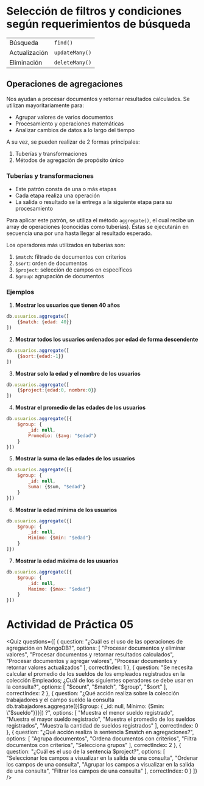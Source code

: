 
# Selección de filtros y condiciones según requerimientos de búsqueda

|||
|---|---|
|Búsqueda|`find()`|
|Actualización|`updateMany()`|
|Eliminación|`deleteMany()`|


## Operaciones de agregaciones
Nos ayudan a procesar documentos y retornar resultados calculados. Se utilizan mayoritariamente para:

- Agrupar valores de varios documentos
- Procesamiento y operaciones matemáticas
- Analizar cambios de datos a lo largo del tiempo

A su vez, se pueden realizar de 2 formas principales:

1. Tuberías y transformaciones
2. Métodos de agregación de propósito único

### Tuberías y transformaciones
- Este patrón consta de una o más etapas
- Cada etapa realiza una operación
- La salida o resultado se la entrega a la siguiente etapa para su procesamiento

Para aplicar este patrón, se utiliza el método `aggregate()`, el cual recibe un array de operaciones (conocidas como tuberías). Éstas se ejecutarán en secuencia una por una hasta llegar al resultado esperado.

Los operadores más utilizados en tuberías son:

1. `$match`: filtrado de documentos con criterios
2. `$sort`: orden de documentos
3. `$project`: selección de campos en específicos
4. `$group`: agrupación de documentos

### Ejemplos

1. **Mostrar los usuarios que tienen 40 años**
```js
db.usuarios.aggregate([
    {$match: {edad: 40}}
])
```

2. **Mostrar todos los usuarios ordenados por edad de forma descendente**
```js
db.usuarios.aggregate([
    {$sort:{edad:-1}}
])
```

3. **Mostrar solo la edad y el nombre de los usuarios**
```js
db.usuarios.aggregate([
    {$project:{edad:0, nombre:0}}
])
```

4. **Mostrar el promedio de las edades de los usuarios**
```js
db.usuarios.aggregate([{
    $group: {
        _id: null,
        Promedio: ($avg: "$edad")
    }
}])
```

5. **Mostrar la suma de las edades de los usuarios**
```js
db.usuarios.aggregate([{
    $group: {
        _id: null,
        Suma: {$sum, "$edad"}
    }
}])
```

6. **Mostrar la edad mínima de los usuarios**

```js
db.usuarios.aggregate({[
    $group: {
        _id: null,
        Minimo: {$min: "$edad"}
    }
]})
```

7. **Mostrar la edad máxima de los usuarios**
```js
db.usuarios.aggregate([{
    $group: {
        _id: null,
        Maximo: {$max: "$edad"}
    }
}])
```

# Actividad de Práctica 05

<Quiz questions={[
  {
    question: "¿Cuál es el uso de las operaciones de agregación en MongoDB?",
    options: [
      "Procesar documentos y eliminar valores",
      "Procesar documentos y retornar resultados calculados",
      "Procesar documentos y agregar valores",
      "Procesar documentos y retornar valores actualizados"
    ],
    correctIndex: 1
  },
  {
    question: "Se necesita calcular el promedio de los sueldos de los empleados registrados en la colección Empleados; ¿Cuál de los siguientes operadores se debe usar en la consulta?",
    options: [
      "$count",
      "$match",
      "$group",
      "$sort"
    ],
    correctIndex: 2
  },
  {
    question: "¿Qué acción realiza sobre la colección trabajadores y el campo sueldo la consulta db.trabajadores.aggregate([{$group: { _id: null, Mínimo: {$min: \"$sueldo\"}}}]) ?",
    options: [
      "Muestra el menor sueldo registrado",
      "Muestra el mayor sueldo registrado",
      "Muestra el promedio de los sueldos registrados",
      "Muestra la cantidad de sueldos registrados"
    ],
    correctIndex: 0
  },
  {
    question: "¿Qué acción realiza la sentencia $match en agregaciones?",
    options: [
      "Agrupa documentos",
      "Ordena documentos con criterios",
      "Filtra documentos con criterios",
      "Selecciona grupos"
    ],
    correctIndex: 2
  },
  {
    question: "¿Cuál es el uso de la sentencia $project?",
    options: [
      "Seleccionar los campos a visualizar en la salida de una consulta",
      "Ordenar los campos de una consulta",
      "Agrupar los campos a visualizar en la salida de una consulta",
      "Filtrar los campos de una consulta"
    ],
    correctIndex: 0
  }
]} />